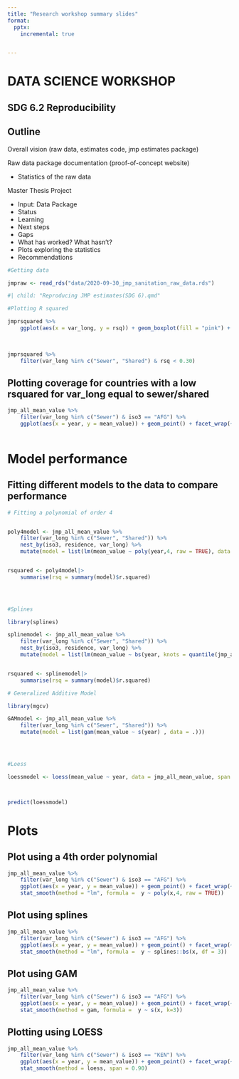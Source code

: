 ```yaml
---
title: "Research workshop summary slides"
format: 
  pptx:
    incremental: true 


---
```


# DATA SCIENCE WORKSHOP

## SDG 6.2 Reproducibility

## Outline

Overall vision (raw data, estimates code, jmp estimates package)

Raw data package documentation (proof-of-concept website)

-   Statistics of the raw data

Master Thesis Project

-   Input: Data Package
-   Status
-   Learning
-   Next steps
-   Gaps
-   What has worked? What hasn't?
-   Plots exploring the statistics
-   Recommendations



```r
#Getting data

jmpraw <- read_rds("data/2020-09-30_jmp_sanitation_raw_data.rds")

```

```r
#| child: "Reproducing JMP estimates(SDG 6).qmd"
```

```r
#Plotting R squared

jmprsquared %>% 
    ggplot(aes(x = var_long, y = rsq)) + geom_boxplot(fill = "pink") + facet_wrap(~residence)
    
    


```

```r
jmprsquared %>% 
    filter(var_long %in% c("Sewer", "Shared") & rsq < 0.30)
```

## Plotting coverage for countries with a low rsquared for var_long equal to sewer/shared

```r


jmp_all_mean_value %>% 
    filter(var_long %in% c("Sewer") & iso3 == "AFG") %>%
    ggplot(aes(x = year, y = mean_value)) + geom_point() + facet_wrap(~residence) +geom_smooth(method = "lm", se = FALSE)
    


```

# Model performance

## Fitting different models to the data to compare performance

```r
# Fitting a polynomial of order 4


poly4model <- jmp_all_mean_value %>% 
    filter(var_long %in% c("Sewer", "Shared")) %>% 
    nest_by(iso3, residence, var_long) %>% 
    mutate(model = list(lm(mean_value ~ poly(year,4, raw = TRUE), data = data)))


rsquared <- poly4model|> 
    summarise(rsq = summary(model)$r.squared) 


  
```

```r
#Splines

library(splines)

splinemodel <- jmp_all_mean_value %>% 
    filter(var_long %in% c("Sewer", "Shared")) %>% 
    nest_by(iso3, residence, var_long) %>% 
    mutate(model = list(lm(mean_value ~ bs(year, knots = quantile(jmp_all_mean_value$year, p = c(0.25,0.5,0.75))), data = data)))


rsquared <- splinemodel|> 
    summarise(rsq = summary(model)$r.squared) 

```

```r
# Generalized Additive Model

library(mgcv)

GAMmodel <- jmp_all_mean_value %>% 
    filter(var_long %in% c("Sewer", "Shared")) %>% 
    mutate(model = list(gam(mean_value ~ s(year) , data = .)))


    
```

```r
#Loess

loessmodel <- loess(mean_value ~ year, data = jmp_all_mean_value, span = 0.5, degree = 2)



predict(loessmodel)

```

# Plots

## Plot using a 4th order polynomial

```r
jmp_all_mean_value %>% 
    filter(var_long %in% c("Sewer") & iso3 == "AFG") %>%
    ggplot(aes(x = year, y = mean_value)) + geom_point() + facet_wrap(~residence) +
    stat_smooth(method = "lm", formula =  y ~ poly(x,4, raw = TRUE))
```

## Plot using splines

```r
jmp_all_mean_value %>% 
    filter(var_long %in% c("Sewer") & iso3 == "AFG") %>%
    ggplot(aes(x = year, y = mean_value)) + geom_point() + facet_wrap(~residence) +
    stat_smooth(method = "lm", formula =  y ~ splines::bs(x, df = 3))
```

## Plot using GAM

```r
jmp_all_mean_value %>% 
    filter(var_long %in% c("Sewer") & iso3 == "AFG") %>%
    ggplot(aes(x = year, y = mean_value)) + geom_point() + facet_wrap(~residence) +
    stat_smooth(method = gam, formula =  y ~ s(x, k=3))
```

## Plotting using LOESS

```r
jmp_all_mean_value %>% 
    filter(var_long %in% c("Sewer") & iso3 == "KEN") %>%
    ggplot(aes(x = year, y = mean_value)) + geom_point() + facet_wrap(~residence) +
    stat_smooth(method = loess, span = 0.90)


```
